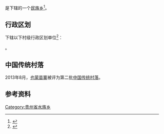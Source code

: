 {{中国乡级行政区|52/26/34/203/000}}

'''{{PAGENAMEBASE}}'''是{{PRC admin/fullname|52/26/34/203/000|3}}下辖的一个[[民族乡|民族乡]]<ref>{{PRC admin/ref sgc|{{PRC admin/parent|52/26/34/203/000}}}}</ref>。

== 行政区划 ==
{{PAGENAMEBASE}}下辖以下村级行政区划单位<ref>{{PRC admin/ref sgc|52/26/34/203/000}}</ref>：

{{PRC admin/children|52/26/34/203/000}}。

==中国传统村落==
2013年8月，[[也蒙苗寨|也蒙苗寨]]被评为第二批[[中国传统村落|中国传统村落]]。

== 参考资料 ==
{{reflist}}

{{贵州行政区划小作品}}
{{PRC admin/navcat|52/26/34/203/000}}
[[Category:贵州省水族乡|Category:贵州省水族乡]]